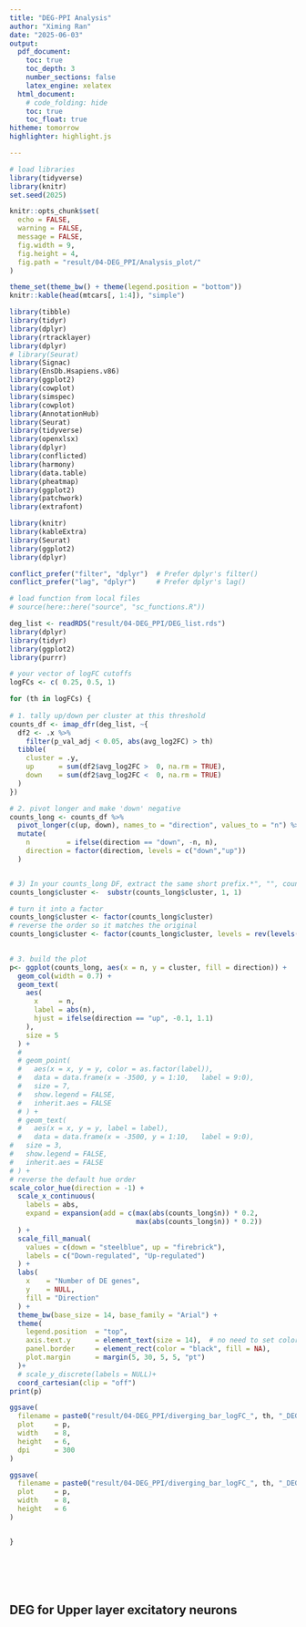 ```yaml
---
title: "DEG-PPI Analysis"
author: "Ximing Ran"
date: "2025-06-03"
output:
  pdf_document:
    toc: true
    toc_depth: 3
    number_sections: false
    latex_engine: xelatex
  html_document:
    # code_folding: hide
    toc: true
    toc_float: true
hitheme: tomorrow
highlighter: highlight.js

---
```


```r
# load libraries
library(tidyverse)
library(knitr)
set.seed(2025)

knitr::opts_chunk$set(
  echo = FALSE,
  warning = FALSE,
  message = FALSE,
  fig.width = 9,
  fig.height = 4,
  fig.path = "result/04-DEG_PPI/Analysis_plot/"
)

theme_set(theme_bw() + theme(legend.position = "bottom"))
knitr::kable(head(mtcars[, 1:4]), "simple")
```

```r
library(tibble)
library(tidyr)
library(dplyr)
library(rtracklayer)
library(dplyr)
# library(Seurat)
library(Signac)
library(EnsDb.Hsapiens.v86)
library(ggplot2)
library(cowplot)
library(simspec)
library(cowplot)
library(AnnotationHub)
library(Seurat)
library(tidyverse)
library(openxlsx)
library(dplyr)
library(conflicted)
library(harmony)
library(data.table)
library(pheatmap)
library(ggplot2)
library(patchwork)
library(extrafont)

library(knitr)
library(kableExtra)
library(Seurat)
library(ggplot2)
library(dplyr)

conflict_prefer("filter", "dplyr")  # Prefer dplyr's filter()
conflict_prefer("lag", "dplyr")     # Prefer dplyr's lag()

```

```r
# load function from local files
# source(here::here("source", "sc_functions.R"))
```


\newpage
<!-- # 1. Read the merged Data -->
<!-- ```{r load_merged_data} -->
<!-- seruat_obj <- readRDS(here::here("data", "synaptosomes_scRNA", "04_merged_with_clustering_4_mannual_correct.rds")) -->


<!-- ``` -->


<!-- # 2. Plot the UMAP -->
<!-- ```{r UMAP_plot , fig.width=8, fig.height=5} -->
<!-- Idents(seruat_obj) <- seruat_obj$seurat_clusters_merge -->

<!-- # swap the Upper layer excitatory neurons  and Excitatory neurons  -->
<!-- seruat_obj$seurat_clusters_merge <- recode( -->
<!--   seruat_obj$seurat_clusters_merge, -->
<!--   "Upper layer excitatory neurons" = "Excitatory neurons", -->
<!--   "Excitatory neurons" = "Upper layer excitatory neurons" -->
<!-- ) -->

<!-- seruat_obj$cluster_num <- as.integer(Idents(seruat_obj))-1 -->


<!-- # 1. Grab your existing cell-type names -->
<!-- orig_types <- levels(Idents(seruat_obj)) -->
<!-- # swap the location of "Upper layer excitatory neurons" and "Excitatory neurons" -->
<!-- orig_types <- recode( -->
<!--   orig_types, -->
<!--   "Upper layer excitatory neurons" = "Excitatory neurons", -->
<!--   "Excitatory neurons" = "Upper layer excitatory neurons" -->
<!-- ) -->

<!-- # 2. Build a mapping from cell type → number -->
<!-- num_map <- setNames(seq_along(orig_types)-1, orig_types) -->
<!-- map_df <- data.frame( -->
<!--   cluster_num = seq_along(num_map)-1, -->
<!--   label = names(num_map), -->
<!--   anno = paste0(seq_along(num_map)-1, "-", names(num_map)) -->
<!-- ) -->


<!-- seruat_obj$cluster_annot <- factor( -->
<!--   paste0(seruat_obj$cluster_num, "-", as.character(seruat_obj$seurat_clusters_merge)) -->
<!-- ) -->

<!-- table(seruat_obj$cluster_annot) -->

<!-- # recode the 22Q into the 22q11DS -->

<!-- seruat_obj$group_annot <- recode( -->
<!--   seruat_obj$group, -->
<!--   "22Q" = "22q11DS" -->
<!-- )  -->
<!-- # relevel the factor to have CTRL first -->
<!-- seruat_obj$group_annot <- factor( -->
<!--   seruat_obj$group_annot, -->
<!--   levels = c("CTRL", "22q11DS") -->
<!-- ) -->


<!-- Idents(seruat_obj) <- "cluster_annot" -->

<!-- # 5. Base UMAP (no labels) with transparent backgrounds -->
<!-- umap_plot <- DimPlot( -->
<!--   seruat_obj, -->
<!--   reduction = "umap", -->
<!--   # group.by = "cluster_annot",  -->
<!--   # split.by = "group_annot", -->
<!--   label   = FALSE, -->
<!--   repel   = TRUE -->
<!-- )  -->

<!-- # subset the part before the - -->
<!-- umap_plot$data$num <- sub("-.*", "", umap_plot$data$ident) -->
<!-- umap_plot$data$num <- factor(umap_plot$data$num, levels = seq(0, 9)) -->

<!-- # 3) Call LabelClusters with id = "ident" -->
<!-- umap_plot_labeled <- LabelClusters( -->
<!--   plot     = umap_plot, -->
<!--   id       = "num",   # the data column that holds "0".."9" -->
<!--   # clusters = src,       # which groups to annotate -->
<!--   # labels   = anno,      # what text to put in place of each "0".."9" -->
<!--   repel    = FALSE, -->
<!--   size     = 4 -->
<!-- )  -->

<!-- umap_plot_labeled <- umap_plot_labeled + -->
<!--   theme( -->
<!--     panel.background  = element_rect(fill = "transparent", colour = NA), -->
<!--     plot.background   = element_rect(fill = "transparent", colour = NA), -->
<!--     legend.background = element_rect(fill = "transparent", colour = NA) -->
<!--   ) -->


<!-- ggsave( -->
<!--   filename = "result/04-DEG_PPI/UMAP_labeled_annotated_all.png", -->
<!--   plot     = umap_plot_labeled, -->
<!--   width    = 8, -->
<!--   height   = 5, -->
<!--   dpi      = 300, -->
<!--   bg       = "transparent"   # <-- this makes the PNG background transparent -->
<!-- ) -->

<!-- # save to pdf -->
<!-- ggsave( -->
<!--   filename = "result/04-DEG_PPI/UMAP_labeled_annotated_all.pdf", -->
<!--   plot     = umap_plot_labeled, -->
<!--   width    = 8, -->
<!--   height   = 5 -->
<!-- ) -->

<!-- print(umap_plot_labeled) -->
<!-- ``` -->

<!-- ```{r UMAP_plot_group , fig.width=12, fig.height=5} -->
<!-- # 4. Use the new annotated factor as your Idents() -->
<!-- Idents(seruat_obj) <- "cluster_annot" -->

<!-- # 5. Base UMAP (no labels) with transparent backgrounds -->
<!-- umap_plot <- DimPlot( -->
<!--   seruat_obj, -->
<!--   reduction = "umap", -->
<!--   # group.by = "cluster_annot",  -->
<!--   split.by = "group_annot", -->
<!--   label   = FALSE, -->
<!--   repel   = TRUE -->
<!-- )  -->

<!-- # subset the part before the - -->
<!-- umap_plot$data$num <- sub("-.*", "", umap_plot$data$ident) -->
<!-- umap_plot$data$num <- factor(umap_plot$data$num, levels = seq(0, 9)) -->

<!-- # 3) Call LabelClusters with id = "ident" -->
<!-- umap_plot_labeled <- LabelClusters( -->
<!--   plot     = umap_plot, -->
<!--   id       = "num",   # the data column that holds "0".."9" -->
<!--   # clusters = src,       # which groups to annotate -->
<!--   # labels   = anno,      # what text to put in place of each "0".."9" -->
<!--   repel    = FALSE, -->
<!--   size     = 4 -->
<!-- )  -->

<!-- umap_plot_labeled <- umap_plot_labeled + -->
<!--   theme( -->
<!--     panel.background  = element_rect(fill = "transparent", colour = NA), -->
<!--     plot.background   = element_rect(fill = "transparent", colour = NA), -->
<!--     legend.background = element_rect(fill = "transparent", colour = NA) -->
<!--   ) -->

<!-- ggsave( -->
<!--   filename = "result/04-DEG_PPI/UMAP_labeled_annotated.png", -->
<!--   plot     = umap_plot_labeled, -->
<!--   width    = 12, -->
<!--   height   = 5, -->
<!--   dpi      = 300, -->
<!--   bg       = "transparent"   # <-- this makes the PNG background transparent -->
<!-- ) -->

<!-- # save to pdf -->
<!-- ggsave( -->
<!--   filename = "result/04-DEG_PPI/UMAP_labeled_annotated.pdf", -->
<!--   plot     = umap_plot_labeled, -->
<!--   width    = 12, -->
<!--   height   = 5 -->
<!-- ) -->

<!-- print(umap_plot_labeled) -->
<!-- ``` -->


<!-- # 3. DEG analysis -->
<!-- ```{r DEG_analysis} -->
<!-- # #  -->
<!-- # # table(seruat_obj$seurat_clusters_merge, seruat_obj$cluster_num) -->
<!-- # # table(seruat_obj$seurat_clusters_merge, seruat_obj$cluster_annot) -->
<!-- #  -->
<!-- # ####################### cluster DEG -->
<!-- # seruat_obj$orig.group <- ifelse(  seruat_obj$orig.ident %in% c("C1", "C2"), "CTRL", "22q") -->
<!-- # seruat_obj$deg_group <- paste0(seruat_obj$orig.group, "_", seruat_obj$seurat_clusters_merge) -->
<!-- # # table(seruat_obj$deg_group) -->
<!-- #  -->
<!-- # DefaultAssay(seruat_obj )<- "RNA" -->
<!-- # Idents(seruat_obj) <- "deg_group" -->
<!-- #  -->
<!-- # deg_list<- list() -->
<!-- # for (index in 1:nrow(map_df)) { -->
<!-- #   cl <- map_df$label[index] -->
<!-- #   anno <- map_df$anno[index] -->
<!-- #   g1 <- paste0("CTRL_", cl) -->
<!-- #   g2 <- paste0("22q_", cl) -->
<!-- #   deg <- FindMarkers(seruat_obj, ident.1 = g1, ident.2 = g2) -->
<!-- #   deg$cluster <- cl -->
<!-- #   deg$gene <- rownames(deg) -->
<!-- #   # add deg to the list -->
<!-- #   deg_list[[anno]] <- deg -->
<!-- # } -->
<!-- #  -->
<!-- # # make. avg_log2FC the -avg_log2FC -->
<!-- # deg_list <- lapply(deg_list, function(deg){ -->
<!-- #   deg$avg_log2FC <- -deg$avg_log2FC -->
<!-- #   deg -->
<!-- # }) -->
<!-- #  -->
<!-- #  -->
<!-- # library(stringr) -->
<!-- # # assume deg_list is a named list, one element per cluster -->
<!-- # old_names <- names(deg_list) -->
<!-- # # truncate every name to at most 31 characters (no “…”) -->
<!-- # new_names <- str_trunc(old_names, width = 31, side = "right", ellipsis = "") -->
<!-- # names(deg_list) <- new_names -->
<!-- #  -->
<!-- # # now write -->
<!-- # openxlsx::write.xlsx( -->
<!-- #   deg_list, -->
<!-- #   "result/04-DEG_PPI/cluster_DEGs.xlsx" -->
<!-- # ) -->
<!-- #  -->
<!-- # # save it to rds -->
<!-- # saveRDS(deg_list, file = "result/04-DEG_PPI/DEG_list.rds") -->
<!-- ``` -->


```r
deg_list <- readRDS("result/04-DEG_PPI/DEG_list.rds")
library(dplyr)
library(tidyr)
library(ggplot2)
library(purrr)

# your vector of logFC cutoffs
logFCs <- c( 0.25, 0.5, 1)

for (th in logFCs) {
  
# 1. tally up/down per cluster at this threshold
counts_df <- imap_dfr(deg_list, ~{
  df2 <- .x %>%
    filter(p_val_adj < 0.05, abs(avg_log2FC) > th)
  tibble(
    cluster = .y,
    up      = sum(df2$avg_log2FC >  0, na.rm = TRUE),
    down    = sum(df2$avg_log2FC <  0, na.rm = TRUE)
  )
})

# 2. pivot longer and make 'down' negative
counts_long <- counts_df %>%
  pivot_longer(c(up, down), names_to = "direction", values_to = "n") %>%
  mutate(
    n         = ifelse(direction == "down", -n, n),
    direction = factor(direction, levels = c("down","up"))
  )


# 3) In your counts_long DF, extract the same short prefix.*", "", counts_long$cluster)
counts_long$cluster <-  substr(counts_long$cluster, 1, 1)

# turn it into a factor
counts_long$cluster <- factor(counts_long$cluster)
# reverse the order so it matches the original
counts_long$cluster <- factor(counts_long$cluster, levels = rev(levels(counts_long$cluster)))
 

# 3. build the plot
p<- ggplot(counts_long, aes(x = n, y = cluster, fill = direction)) +
  geom_col(width = 0.7) +
  geom_text(
    aes(
      x     = n,
      label = abs(n),
      hjust = ifelse(direction == "up", -0.1, 1.1)
    ),
    size = 5
  ) +
  # 
  # geom_point(
  #   aes(x = x, y = y, color = as.factor(label)),
  #   data = data.frame(x = -3500, y = 1:10,   label = 9:0),
  #   size = 7,
  #   show.legend = FALSE,
  #   inherit.aes = FALSE
  # ) +
  # geom_text(
  #   aes(x = x, y = y, label = label),
  #   data = data.frame(x = -3500, y = 1:10,   label = 9:0),
#   size = 3,
#   show.legend = FALSE,
#   inherit.aes = FALSE
# ) +
# reverse the default hue order
scale_color_hue(direction = -1) +
  scale_x_continuous(
    labels = abs,
    expand = expansion(add = c(max(abs(counts_long$n)) * 0.2,
                               max(abs(counts_long$n)) * 0.2))
  ) +
  scale_fill_manual(
    values = c(down = "steelblue", up = "firebrick"),
    labels = c("Down-regulated", "Up-regulated")
  ) +
  labs(
    x    = "Number of DE genes",
    y    = NULL,
    fill = "Direction"
  ) +
  theme_bw(base_size = 14, base_family = "Arial") +
  theme(
    legend.position  = "top",
    axis.text.y      = element_text(size = 14),  # no need to set color unless you want to
    panel.border     = element_rect(color = "black", fill = NA),
    plot.margin      = margin(5, 30, 5, 5, "pt")
  )+
  # scale_y_discrete(labels = NULL)+
  coord_cartesian(clip = "off")
print(p)

ggsave(
  filename = paste0("result/04-DEG_PPI/diverging_bar_logFC_", th, "_DEG.png"),
  plot     = p,
  width    = 8, 
  height   = 6,
  dpi      = 300
)

ggsave(
  filename = paste0("result/04-DEG_PPI/diverging_bar_logFC_", th, "_DEG.pdf"),
  plot     = p,
  width    = 8, 
  height   = 6
)


}







```



## DEG for Upper layer excitatory neurons 

<!-- ```{r DEG_upper_layer_excitatory_neurons, fig.width=10, fig.height=8} -->
<!-- DEG_upper<- deg_list[["1-Upper layer excitatory neuron"]] -->

<!-- # filter padj < 0.05 and abs(avg_log2FC) > 0.25 -->
<!-- DEG_upper <- DEG_upper %>% -->
<!--   filter(p_val_adj < 0.05 & abs(avg_log2FC) > 0.25) -->

<!-- # table the sign of up_regulated and down_regulated -->
<!-- table(DEG_upper$avg_log2FC > 0) -->
<!-- DEG_upper_genes <- rownames(DEG_upper) -->



<!-- library(dplyr) -->
<!-- library(purrr) -->
<!-- library(gprofiler2) -->


<!-- # Enrichment analysis for all DEGs -->
<!-- # Enrichment_uppper <-  gost(DEG_upper_genes, organism = "hsapiens", -->
<!-- #                      correction_method = "fdr", evcodes = TRUE) -->

<!-- # result <- dplyr::select(Enrichment_uppper $result, -parents) -->
<!-- # save the result -->
<!-- # write.csv(result, "result/04-DEG_PPI/Enrichment_upper_layer_excitatory_neurons.csv", row.names = FALSE) -->

<!-- result <- read.csv("result/04-DEG_PPI/Enrichment_upper_layer_excitatory_neurons.csv") -->

<!-- go_id_list <- c("GO:0007268","GO:0099536","GO:0099537") -->
<!-- result <- result %>% -->
<!--   filter(!is.na(term_name) & term_id %in% go_id_list) %>% -->
<!--   arrange(p_value) -->

<!-- library(tidyverse) -->
<!-- library(STRINGdb) -->
<!-- library(data.table) -->
<!-- library(tidygraph) -->
<!-- library(ggraph) -->
<!-- library(RColorBrewer) -->

<!-- string.db <- STRINGdb$new(version = "11.5", species = 9606, -->
<!--                           score_threshold = 400, network_type = "full", -->
<!--                           input_directory = "") -->
<!-- evidence <- fread("https://stringdb-static.org/download/protein.links.full.v11.5/9606.protein.links.full.v11.5.txt.gz") -->



<!-- for (go_index in 1:nrow(result)){ -->
<!--   go_genes <- unlist(strsplit(result$intersection[go_index], ",")) -->
<!--   print(sprintf("GO term: %s, with %d genes",  -->
<!--                 result$term_name[go_index],  -->
<!--                 length(go_genes))) -->
<!--   deg<-DEG_upper %>% -->
<!--     filter(gene %in% go_genes) %>% -->
<!--     arrange(desc(avg_log2FC)) -->


<!--  # map gene name to id -->
<!--     gene.map.res <- string.db$map(deg, "gene") -->
<!--     ppi <- string.db$get_interactions(gene.map.res$STRING_id) -->

<!--     # get evidence -->
<!--     link <- evidence[protein1 %in% gene.map.res$STRING_id & -->
<!--                        protein2 %in% gene.map.res$STRING_id & combined_score >= 400] -->

<!--     # protein as node, evidence as edge -->
<!--     link$p1 <- gene.map.res$gene[match(link$protein1, gene.map.res$STRING_id)] -->
<!--     link$p2 <- gene.map.res$gene[match(link$protein2, gene.map.res$STRING_id)] -->
<!--     link$id <- sapply(1:nrow(link), function(i){ -->
<!--       paste(sort(c(link[i,]$p1, link[i,]$p2)), collapse = ",") -->
<!--     }) -->
<!--     link <- link[!duplicated(link$id),] -->

<!--     # use only first half of the link data -->
<!--     lapply(1:nrow(link), function(i){ -->
<!--       n_edge <- sum(link[i,c("textmining", "database", "experiments",  -->
<!--                              "coexpression", "neighborhood", "fusion",  -->
<!--                              "cooccurence")] > 0) -->

<!--       rep(c(link[i,]$p1, link[i,]$p2), n_edge) -->
<!--     }) %>% unlist() -> edges -->

<!--     matrix(edges, ncol = 2, byrow = T) %>% as.data.frame() -> ppi_edges -->
<!--     colnames(ppi_edges) <- c("from", "to") -->

<!--     deg %>% -->
<!--       filter(gene %in% edges[!duplicated(edges)]) %>% -->
<!--       dplyr::select(gene, avg_log2FC) -> nodes -->
<!--     g <- tbl_graph(nodes = nodes, node_key = "gene", edges = ppi_edges, directed = F) -->

<!--     ggraph(g) + -->
<!--       geom_edge_fan(color = "gray", alpha = 0.5) + -->
<!--       geom_node_point( -->
<!--         aes(color = avg_log2FC), -->
<!--         # color = brewer.pal(9, "Reds")[5],  -->
<!--         # shape = 18, -->
<!--         size = 8 -->
<!--       ) + -->
<!--       scale_color_gradient2(low = brewer.pal(9, "Blues")[7], -->
<!--                             high = brewer.pal(9, "Reds")[7]) + -->
<!--       geom_node_text(aes(label = gene), -->
<!--                      fontface = "bold", repel = T) + -->
<!--       theme_graph(base_family = "Arial", -->
<!--                   fg_text_colour = 'white') -> p -->


<!-- # save the plot -->
<!--     ggsave(p, -->
<!--       filename = paste0("result/04-DEG_PPI/GO_plot/Upper layer excitatory neuron/GO_", result$term_name[go_index], ".png"), -->
<!--       width = 10, height = 8, dpi = 300, bg = "transparent" -->
<!--     ) -->
<!--     ggsave(p, -->
<!--       filename = paste0("result/04-DEG_PPI/GO_plot/Upper layer excitatory neuron/GO_", result$term_name[go_index], ".pdf"), -->
<!--       width = 10, height = 8 -->
<!--     ) -->
<!-- } -->



<!-- ``` -->

